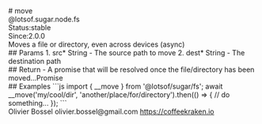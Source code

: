 <div class="docmap-mdx">
# move
<div class="_namespace">@lotsof.sugar.node.fs</div>
<div class="_metas">
<div class="_status"><span class="_status-label">Status:</span><span class="_status-value -stable">stable</span></div>
<div class="_since"><span class="_since-label">Since:</span><span class="_since-value">2.0.0</span></div>
</div>
<div class="_description">
Moves a file or directory, even across devices (async)
</div>
<div class="_params">
## Params
1. <span class="_name">src<span class="_required">*</span></span><span class="_default"></span> <span class="_type">String</span>
   - The source path to move
2. <span class="_name">dest<span class="_required">*</span></span><span class="_default"></span> <span class="_type">String</span>
   - The destination path
</div>
<div class="_return">
## Return
- <span class="_description">A promise that will be resolved once the file/directory has been moved...</span><span class="_default"></span><span class="_type">Promise</span>
</div>
<div class="_examples">
## Examples
```js
import { __move } from '@lotsof/sugar/fs';
await __move('my/cool/dir', 'another/place/for/directory').then(() => {
   // do something...
});
```
</div>
<div class="_author">
<span class="_name">Olivier Bossel</span>
<span class="_email">olivier.bossel@gmail.com</span>
<a href="https://coffeekraken.io" target="_blank" class="_url">https://coffeekraken.io</a>
</div>
</div>